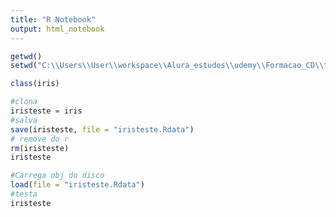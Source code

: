 ```yaml
---
title: "R Notebook"
output: html_notebook
---
```


```r
getwd()
setwd("C:\\Users\\User\\workspace\\Alura_estudos\\udemy\\Formacao_CD\\todos_os_arquivos")
```
```r
class(iris)
```
```r
#clona
iristeste = iris
#salva 
save(iristeste, file = "iristeste.Rdata")
# remove do r
rm(iristeste)
iristeste
```
```r
#Carrega obj do disco
load(file = "iristeste.Rdata")
#testa
iristeste
```


